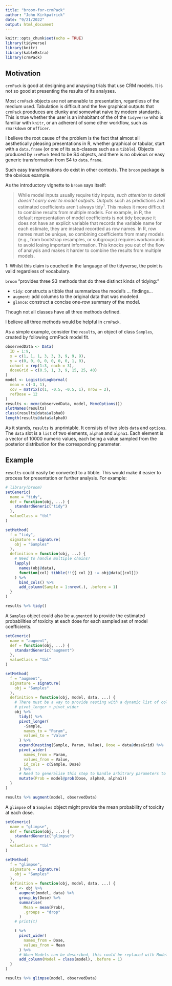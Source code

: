 ```yaml
---
title: "broom-for-crmPack"
author: "John Kirkpatrick"
date: "9/21/2022"
output: html_document
---
```


```r
knitr::opts_chunk$set(echo = TRUE)
library(tidyverse)
library(knitr)
library(kableExtra)
library(crmPack)
```

##  Motivation
`crmPack` is good at designing and anaysing trials that use CRM models.  It is not so good at presenting the results of its analyses.

Most `crmPack` objects are not amenable to presentation, regardless of the medium used.  Tabulation is difficult and the few graphical outputs that `crmPack` prooduces are clunky and somewhat naive by modern standards.  This is true whether the user is an inhabitant of the  of the `tidyverse` who is familiar with `knitr`, or an adherent of some other workflow, such as `rmarkdown` or `officer`.

I believe the root cause of the problem is the fact that almost all aesthetically pleasing presentations in R, whether graphical or tabular, start with a `data.frame` (or one of its sub-classes such as a `tibble`).  Objects produced by `crmPack` tend to be S4 objects, and there is no obvious or easy generic transformation from S4 to `data.frame`.

Such easy transformations do exist in other contexts.  The `broom` package is the obvious example.

As the introductory vignette to `broom` says itself:

> While model inputs usually require tidy inputs, <i>such attention to detail doesn’t carry over to model outputs</i>. Outputs such as predictions and estimated coefficients aren’t always tidy<sup>1</sup>. This makes it more difficult to combine results from multiple models. For example, in R, the default representation of model coefficients is not tidy because it does not have an explicit variable that records the variable name for each estimate, they are instead recorded as row names. In R, row names must be unique, so combining coefficients from many models (e.g., from bootstrap resamples, or subgroups) requires workarounds to avoid losing important information. This knocks you out of the flow of analysis and makes it harder to combine the results from multiple models. 

1:  Whilst this claim is couched in the language of the tidyverse, the point is valid regardless of vocabulary.

`broom` "provides three S3 methods that do three distinct kinds of tidying:"

* `tidy`: constructs a tibble that summarizes the model’s ... findings...
* `augment`: add columns to the original data that was modeled.
* `glance`: construct a concise one-row summary of the model. 

Though not all classes have all three methods defined.

I believe all three methods would be helpful in `crmPack`. 

As a simple example, consider the `results`, an object of class `Samples`, created by following crmPack model fit.
```r
observedData <- Data(
  ID = 1:9,
  x = c(1, 1, 1, 3, 3, 3, 9, 9, 9),
  y = c(0, 0, 0, 0, 0, 0, 0, 1, 0),
  cohort = rep(1:3, each = 3),
  doseGrid = c(0.5, 1, 3, 9, 15, 25, 40)
)
model <- LogisticLogNormal(
  mean = c(-3, 1),
  cov = matrix(c(1, -0.5, -0.5, 1), nrow = 2),
  refDose = 12
)
results <- mcmc(observedData, model, McmcOptions())
slotNames(results)
class(results@data$alpha0)
length(results@data$alpha0)
```

As it stands, `results` is unprintable.  It consists of two slots `data` and `options`.  The `data` slot is a `list` of two elements, `alpha0` and `alpha1`.  Each element is a vector of 10000 numeric values, each being a value sampled from the posterior distribution for the corresponding parameter.

## Example

`results` could easily be converted to a tibble.  This would make it easier to process for presentation or further analysis.  For example:

```r
# library(broom)
setGeneric(
  name = "tidy",
  def = function(obj, ...) {
    standardGeneric("tidy")
  },
  valueClass = "tbl"
)

setMethod(
  f = "tidy",
  signature = signature(
    obj = "Samples"
  ),
  definition = function(obj, ...) {
    # Need to handle multiple chains?
    lapply(
      names(obj@data),
      function(col) tibble(!!{{ col }} := obj@data[[col]])
    ) %>%
      bind_cols() %>%
      add_column(Sample = 1:nrow(.), .before = 1)
  }
)

results %>% tidy()
```

A `Samples` object could also be `augment`ed to provide the estimated probabilities of toxicity at each dose for each sampled set of model coefficients.

```r
setGeneric(
  name = "augment",
  def = function(obj, ...) {
    standardGeneric("augment")
  },
  valueClass = "tbl"
)

setMethod(
  f = "augment",
  signature = signature(
    obj = "Samples"
  ),
  definition = function(obj, model, data, ...) {
    # There must be a way to provide nesting with a dynamic list of column names.  This would avoid the need for
    # pivot_longer + pivot_wider
    obj %>%
      tidy() %>%
      pivot_longer(
        -Sample,
        names_to = "Param",
        values_to = "Value"
      ) %>%
      expand(nesting(Sample, Param, Value), Dose = data@doseGrid) %>%
      pivot_wider(
        names_from = Param,
        values_from = Value,
        id_cols = c(Sample, Dose)
      ) %>%
      # Need to generalise this step to handle arbitrary parameters to prob
      mutate(Prob = model@prob(Dose, alpha0, alpha1))
  }
)

results %>% augment(model, observedData)
```


A `glimpse` of a `Samples` object might provide the mean probability of toxicity at each dose.

```r
setGeneric(
  name = "glimpse",
  def = function(obj, ...) {
    standardGeneric("glimpse")
  },
  valueClass = "tbl"
)

setMethod(
  f = "glimpse",
  signature = signature(
    obj = "Samples"
  ),
  definition = function(obj, model, data, ...) {
    t <- obj %>%
      augment(model, data) %>%
      group_by(Dose) %>%
      summarise(
        Mean = mean(Prob),
        .groups = "drop"
      )
    # print(t)

    t %>%
      pivot_wider(
        names_from = Dose,
        values_from = Mean
      ) %>%
      # When Models can be described, this could be replaced with Model=describe(model)
      add_column(Model = class(model), .before = 1)
  }
)

results %>% glimpse(model, observedData)
```
